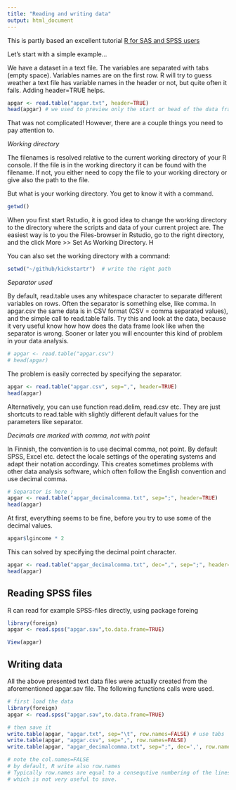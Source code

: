 ```yaml
---
title: "Reading and writing data"
output: html_document
---
```



This is partly based an excellent tutorial [R for SAS and SPSS users](https://science.nature.nps.gov/im/datamgmt/statistics/r/documents/r_for_sas_spss_users.pdf)


Let's start with a simple example...

We have a dataset in a text file. The variables are separated with tabs (empty space). Variables names are on the first row. R will try to guess weather a text file has variable names in the header or not, but quite often it fails. Adding header=TRUE helps. 

```r

apgar <- read.table("apgar.txt", header=TRUE)
head(apgar) # we used to preview only the start or head of the data frame

```
That was not complicated! However, there are a couple things you need to pay attention to. 

*Working directory*

The filenames is resolved relative to the current working directory of your R console. If the file is in the working directory it can be found with the filename. If not, you either need to copy the file to your working directory or give also the path to the file. 

But what is your working directory. You get to know it with a command. 

```r
getwd()

```

When you first start Rstudio, it is good idea to change the working directory to the directory where the scripts and data of your current project are. The easiest way is to you the Files-browser in Rstudio, go to the right directory, and the click More >> Set As Working Directory. H

You can also set the working directory with a command:

```r
setwd("~/github/kickstartr")  # write the right path 

```

*Separator used* 

By default, read.table uses any whitespace character to separate different variables on rows. Often the separator is something else, like comma. In apgar.csv the same data is in CSV format (CSV = comma separated values), and the simple call to read.table fails. Try this and look at the data, because it very useful know how how does the data frame look like when the separator is wrong. Sooner or later you will encounter this kind of problem in your data analysis. 

```r
# apgar <- read.table("apgar.csv")
# head(apgar)
```

The problem is easily corrected by specifying the separator. 
```r
apgar <- read.table("apgar.csv", sep=",", header=TRUE)
head(apgar)
```

Alternatively, you can use function read.delim, read.csv etc. They are just shortcuts to read.table with slightly different default values for the parameters like separator. 

*Decimals are marked with comma, not with point*

In Finnish, the convention is to use decimal comma, not point. By default SPSS, Excel etc. detect the locale settings of the operating systems and adapt their notation accordingy. This creates sometimes problems with other data analysis software, which often follow the English convention and use decimal comma. 


```r
# Separator is here ;
apgar <- read.table("apgar_decimalcomma.txt", sep=";", header=TRUE)
head(apgar)
```

At first, everything seems to be fine, before you try to use some of the decimal values. 

```r
apgar$lgincome * 2
```

This can solved by specifying the decimal point character. 
```r
apgar <- read.table("apgar_decimalcomma.txt", dec=",", sep=";", header=TRUE)
head(apgar)
```


Reading SPSS files
------------------------
R can read for example SPSS-files directly, using package foreing

```r
library(foreign)
apgar <- read.spss("apgar.sav",to.data.frame=TRUE)

View(apgar)
```


Writing data
---------------------------
All the above presented text data files were actually created from the aforementioned apgar.sav file. The following functions calls were used. 

```r
# first load the data
library(foreign) 
apgar <- read.spss("apgar.sav",to.data.frame=TRUE)

# then save it
write.table(apgar, "apgar.txt", sep="\t", row.names=FALSE) # use tabs
write.table(apgar, "apgar.csv", sep=",", row.names=FALSE)
write.table(apgar, "apgar_decimalcomma.txt", sep=";", dec=',', row.names=FALSE)

# note the col.names=FALSE
# by default, R write also row.names
# Typically row.names are equal to a consequtive numbering of the lines, 
# which is not very useful to save.

```

